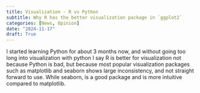 ```yaml
---
title: Visualization - R vs Python
subtitle: Why R has the better visualization package in `ggplot2`
categories: [News, Opinion]
date: "2024-11-17"
draft: True
---
```



I started learning Python for about 3 months now, and without going too long into visualization with python I say R is better for visualization not because Python is bad, but because most popular visualization packages such as matplotlib and seaborn shows large inconsistency, and not straight forward to use. While seaborn, is a good package and is more intuitive compared to matplotlib.
